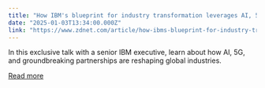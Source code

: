 ```yaml
---
title: "How IBM's blueprint for industry transformation leverages AI, 5G, and collaboration"
date: "2025-01-03T13:34:00.000Z"
link: "https://www.zdnet.com/article/how-ibms-blueprint-for-industry-transformation-leverages-ai-5g-and-collaboration/"
---
```


In this exclusive talk with a senior IBM executive, learn about how AI, 5G, and groundbreaking partnerships are reshaping global industries.

[Read more](https://www.zdnet.com/article/how-ibms-blueprint-for-industry-transformation-leverages-ai-5g-and-collaboration/)
